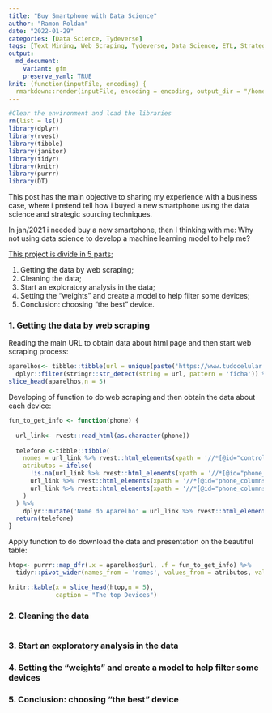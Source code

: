 ```yaml
---
title: "Buy Smartphone with Data Science"
author: "Ramon Roldan"
date: "2022-01-29"
categories: [Data Science, Tydeverse]
tags: [Text Mining, Web Scraping, Tydeverse, Data Science, ETL, Strategic Sourcing, Procurement, Supply Chain]
output:
  md_document:
    variant: gfm
    preserve_yaml: TRUE
knit: (function(inputFile, encoding) {
  rmarkdown::render(inputFile, encoding = encoding, output_dir = "/home/ramon_de_lara/Ramon/roldanramon.github.io/_posts") })
---
```


```r
#Clear the environment and load the libraries
rm(list = ls())
library(dplyr)
library(rvest)
library(tibble)
library(janitor)
library(tidyr)
library(knitr)
library(purrr)
library(DT)
```

This post has the main objective to sharing my experience with a business case, where i pretend tell how i buyed a new smartphone using the data science and strategic sourcing techniques.

In jan/2021 i needed buy a new smartphone, then I thinking with me: Why not using data science to develop a machine learning model to help me?

[This project is divide in 5 parts:]{.ul}

1. Getting the data by web scraping;
2. Cleaning the data;
3. Start an exploratory analysis in the data;
4. Setting the "weights" and create a model to help filter some devices;
5. Conclusion: choosing "the best" device.

### 1. Getting the data by web scraping
Reading the main URL to obtain data about html page and then start web scraping process:
```r
aparelhos<- tibble::tibble(url = unique(paste('https://www.tudocelular.com', rvest::read_html('https://www.tudocelular.com/celulares/fichas-tecnicas.html') %>% rvest::html_elements(xpath = '//*[@id="cellphones_list"]/article') %>% rvest::html_nodes('a') %>% rvest::html_attr('href'),sep = ''))) %>%
  dplyr::filter(stringr::str_detect(string = url, pattern = 'ficha')) %>% dplyr::mutate(url = as.character(url))
slice_head(aparelhos,n = 5)
```

Developing of function to do web scraping and then obtain the data about each device:
```r
fun_to_get_info <- function(phone) {
  
  url_link<- rvest::read_html(as.character(phone))
  
  telefone <-tibble::tibble(
    nomes = url_link %>% rvest::html_elements(xpath = '//*[@id="controles_titles"]') %>% rvest::html_nodes('li') %>% rvest::html_text() %>% readr::parse_character(),
    atributos = ifelse(
      !is.na(url_link %>% rvest::html_elements(xpath = '//*[@id="phone_columns"]') %>% rvest::html_nodes('li') %>% rvest::html_text() %>% readr::parse_character()),
      url_link %>% rvest::html_elements(xpath = '//*[@id="phone_columns"]') %>% rvest::html_nodes('li') %>% rvest::html_text() %>% readr::parse_character(),
      url_link %>% rvest::html_elements(xpath = '//*[@id="phone_columns"]') %>% rvest::html_nodes('li') %>% rvest::html_node('i') %>% rvest::html_attr('class') %>% readr::parse_character()
    )
  ) %>% 
    dplyr::mutate('Nome do Aparelho' = url_link %>% rvest::html_elements(xpath = '//*[@id="fwide_column"]/h2') %>% rvest::html_text())
  return(telefone)
}
```

Apply function to do download the data and presentation on the beautiful table:
```r
htop<- purrr::map_dfr(.x = aparelhos$url, .f = fun_to_get_info) %>% 
  tidyr::pivot_wider(names_from = 'nomes', values_from = atributos, values_fn = list) %>% janitor::clean_names() %>% as_tibble()

knitr::kable(x = slice_head(htop,n = 5),
             caption = "The top Devices")
```

### 2. Cleaning the data
```r

```


### 3. Start an exploratory analysis in the data

### 4. Setting the "weights" and create a model to help filter some devices

### 5. Conclusion: choosing "the best" device